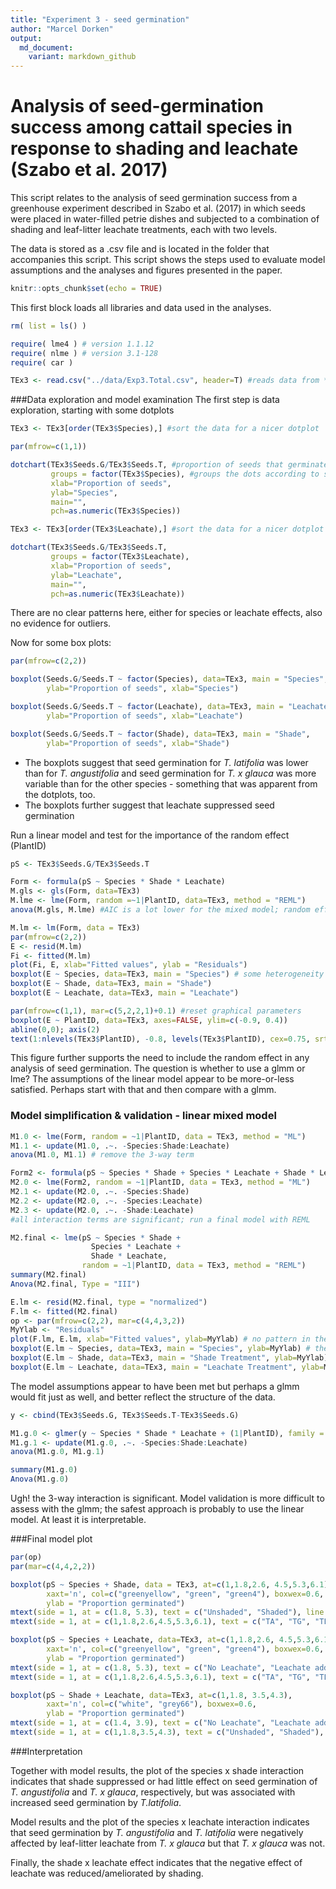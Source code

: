 ```yaml
---
title: "Experiment 3 - seed germination"
author: "Marcel Dorken"
output: 
  md_document:
    variant: markdown_github
---
```


# Analysis of seed-germination success among cattail species in response to shading and leachate (Szabo et al. 2017)

This script relates to the analysis of seed germination success from a greenhouse experiment described in Szabo et al. (2017) in which seeds were placed in water-filled petrie dishes and subjected to a combination of shading and leaf-litter leachate treatments, each with two levels. 

The data is stored as a .csv file and is located in the folder that accompanies this script. This script shows the steps used to evaluate model assumptions and the analyses and figures presented in the paper.


```r
knitr::opts_chunk$set(echo = TRUE)
```

This first block loads all libraries and data used in the analyses.

```r
rm( list = ls() )

require( lme4 ) # version 1.1.12
require( nlme ) # version 3.1-128
require( car )

TEx3 <- read.csv("../data/Exp3.Total.csv", header=T) #reads data from *T*ypha *Ex*periment *3* 

```

###Data exploration and model examination 
The first step is data exploration, starting with some dotplots

```r

TEx3 <- TEx3[order(TEx3$Species),] #sort the data for a nicer dotplot

par(mfrow=c(1,1))

dotchart(TEx3$Seeds.G/TEx3$Seeds.T, #proportion of seeds that germinated
         groups = factor(TEx3$Species), #groups the dots according to species
         xlab="Proportion of seeds", 
         ylab="Species", 
         main="", 
         pch=as.numeric(TEx3$Species))

TEx3 <- TEx3[order(TEx3$Leachate),] #sort the data for a nicer dotplot

dotchart(TEx3$Seeds.G/TEx3$Seeds.T, 
         groups = factor(TEx3$Leachate), 
         xlab="Proportion of seeds", 
         ylab="Leachate", 
         main="", 
         pch=as.numeric(TEx3$Leachate))


```

There are no clear patterns here, either for species or leachate effects, also no evidence for outliers.  

Now for some box plots:

```r

par(mfrow=c(2,2))

boxplot(Seeds.G/Seeds.T ~ factor(Species), data=TEx3, main = "Species",
        ylab="Proportion of seeds", xlab="Species")

boxplot(Seeds.G/Seeds.T ~ factor(Leachate), data=TEx3, main = "Leachate",
        ylab="Proportion of seeds", xlab="Leachate")

boxplot(Seeds.G/Seeds.T ~ factor(Shade), data=TEx3, main = "Shade",
        ylab="Proportion of seeds", xlab="Shade")

```

* The boxplots suggest that seed germination for *T. latifolia* was lower than for *T. angustifolia* and seed germination for *T. x glauca* was more variable than for the other species - something that was apparent from the dotplots, too. 
* The boxplots further suggest that leachate suppressed seed germination

Run a linear model and test for the importance of the random effect (PlantID)

```r

pS <- TEx3$Seeds.G/TEx3$Seeds.T

Form <- formula(pS ~ Species * Shade * Leachate)
M.gls <- gls(Form, data=TEx3)
M.lme <- lme(Form, random =~1|PlantID, data=TEx3, method = "REML")
anova(M.gls, M.lme) #AIC is a lot lower for the mixed model; random effect is needed 


```

```r

M.lm <- lm(Form, data = TEx3)
par(mfrow=c(2,2))
E <- resid(M.lm) 
Fi <- fitted(M.lm)
plot(Fi, E, xlab="Fitted values", ylab = "Residuals")
boxplot(E ~ Species, data=TEx3, main = "Species") # some heterogeneity of residuals among species levels
boxplot(E ~ Shade, data=TEx3, main = "Shade")  
boxplot(E ~ Leachate, data=TEx3, main = "Leachate") 

par(mfrow=c(1,1), mar=c(5,2,2,1)+0.1) #reset graphical parameters
boxplot(E ~ PlantID, data=TEx3, axes=FALSE, ylim=c(-0.9, 0.4))
abline(0,0); axis(2)
text(1:nlevels(TEx3$PlantID), -0.8, levels(TEx3$PlantID), cex=0.75, srt=90)
```

This figure further supports the need to include the random effect in any analysis of seed germination. The question is whether to use a glmm or lme? The assumptions of the linear model appear to be more-or-less satisfied. Perhaps start with that and then compare with a glmm.

### Model simplification & validation - linear mixed model
```r

M1.0 <- lme(Form, random = ~1|PlantID, data = TEx3, method = "ML")
M1.1 <- update(M1.0, .~. -Species:Shade:Leachate)
anova(M1.0, M1.1) # remove the 3-way term

Form2 <- formula(pS ~ Species * Shade + Species * Leachate + Shade * Leachate)
M2.0 <- lme(Form2, random = ~1|PlantID, data = TEx3, method = "ML")
M2.1 <- update(M2.0, .~. -Species:Shade)
M2.2 <- update(M2.0, .~. -Species:Leachate)
M2.3 <- update(M2.0, .~. -Shade:Leachate)
#all interaction terms are significant; run a final model with REML

```

```r
M2.final <- lme(pS ~ Species * Shade + 
                  Species * Leachate + 
                  Shade * Leachate, 
                random = ~1|PlantID, data = TEx3, method = "REML")
summary(M2.final)
Anova(M2.final, Type = "III")

```

```r

E.lm <- resid(M2.final, type = "normalized")
F.lm <- fitted(M2.final)
op <- par(mfrow=c(2,2), mar=c(4,4,3,2))
MyYlab <- "Residuals"
plot(F.lm, E.lm, xlab="Fitted values", ylab=MyYlab) # no pattern in the residuals, which is reassuring
boxplot(E.lm ~ Species, data=TEx3, main = "Species", ylab=MyYlab) # these look ok too
boxplot(E.lm ~ Shade, data=TEx3, main = "Shade Treatment", ylab=MyYlab)
boxplot(E.lm ~ Leachate, data=TEx3, main = "Leachate Treatment", ylab=MyYlab)

```

The model assumptions appear to have been met but perhaps a glmm would fit just as well, and better reflect the structure of the data.

```r

y <- cbind(TEx3$Seeds.G, TEx3$Seeds.T-TEx3$Seeds.G)

M1.g.0 <- glmer(y ~ Species * Shade * Leachate + (1|PlantID), family = "binomial", data = TEx3)
M1.g.1 <- update(M1.g.0, .~. -Species:Shade:Leachate)
anova(M1.g.0, M1.g.1) 

summary(M1.g.0)
Anova(M1.g.0)

```

Ugh! the 3-way interaction is significant. Model validation is more difficult to assess with the glmm; the safest approach is probably to use the linear model. At least it is interpretable.

###Final model plot
```r
par(op)
par(mar=c(4,4,2,2))

boxplot(pS ~ Species + Shade, data = TEx3, at=c(1,1.8,2.6, 4.5,5.3,6.1), 
        xaxt='n', col=c("greenyellow", "green", "green4"), boxwex=0.6,
        ylab = "Proportion germinated")
mtext(side = 1, at = c(1.8, 5.3), text = c("Unshaded", "Shaded"), line = 2.5)
mtext(side = 1, at = c(1,1.8,2.6,4.5,5.3,6.1), text = c("TA", "TG", "TL"), line = 1)

boxplot(pS ~ Species + Leachate, data=TEx3, at=c(1,1.8,2.6, 4.5,5.3,6.1),
        xaxt='n', col=c("greenyellow", "green", "green4"), boxwex=0.6, 
        ylab = "Proportion germinated") 
mtext(side = 1, at = c(1.8, 5.3), text = c("No Leachate", "Leachate added"), line = 2.5)
mtext(side = 1, at = c(1,1.8,2.6,4.5,5.3,6.1), text = c("TA", "TG", "TL"), line = 1)

boxplot(pS ~ Shade + Leachate, data=TEx3, at=c(1,1.8, 3.5,4.3), 
        xaxt='n', col=c("white", "grey66"), boxwex=0.6,
        ylab = "Proportion germinated") 
mtext(side = 1, at = c(1.4, 3.9), text = c("No Leachate", "Leachate added"), line = 2.5)
mtext(side = 1, at = c(1,1.8,3.5,4.3), text = c("Unshaded", "Shaded"), line = 1)

```

###Interpretation

Together with model results, the plot of the species x shade interaction indicates that shade suppressed or had little effect on seed germination of *T. angustifolia* and *T. x glauca*, respectively, but was associated with increased seed germination by *T.latifolia*.

Model results and the plot of the species x leachate interaction indicates that seed germination by *T. angustifolia* and *T. latifolia* were negatively affected by leaf-litter leachate from *T. x glauca* but that *T. x glauca* was not.    

Finally, the shade x leachate effect indicates that the negative effect of leachate was reduced/ameliorated by shading.


